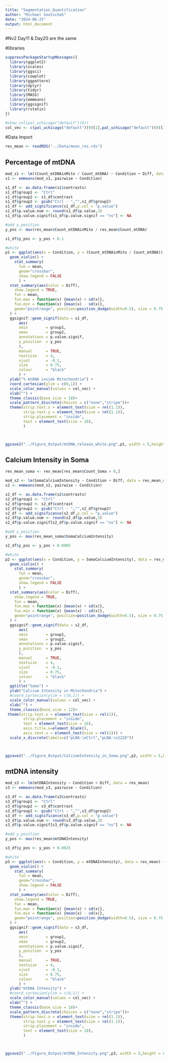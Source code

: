 ```yaml
---
title: "Segmentation_Quantification"
author: "Michael Soutschek"
date: "2024-06-25"
output: html_document
---
```


#Nv2 Day11 & Day20 are the same

#libraries
```r
suppressPackageStartupMessages({
  library(ggplot2)
  library(scales)
  library(ggsci)
  library(cowplot)
  library(ggpattern)
  library(dplyr)
  library(tidyr)
  library(MASS)
  library(emmeans)
  library(ggsignif)
  library(rstatix)
})
```

```r
#show_col(pal_uchicago("default")(9))
col_vec <- c(pal_uchicago("default")(9)[1],pal_uchicago("default")(9)[3],pal_uchicago("default")(9)[5])
```


#Data Import
```r
res_mean <- readRDS("../Data/mean_res.rds")
```


## Percentage of mtDNA

```r
mod_s1 <- lm((Count_mtDNAinMito / Count_mtDNA) ~ Condition + Diff, data = res_mean)
s1 <- emmeans(mod_s1, pairwise ~ Condition)
```

```r
s1_df <- as.data.frame(s1$contrasts)
s1_df$group1 <- "Ctrl"
s1_df$group2 <- s1_df$contrast
s1_df$group2 <- gsub("Ctrl - ","",s1_df$group2)
s1_df <- add_significance(s1_df,p.col = "p.value")
s1_df$p.value.num <- round(s1_df$p.value,3)
s1_df$p.value.signif[s1_df$p.value.signif == "ns"] <- NA

#add y_position
y_pos <- max(res_mean$Count_mtDNAinMito / res_mean$Count_mtDNA)

s1_df$y_pos <- y_pos + 0.1
```

```r
#white
p1 <- ggplot(aes(x = Condition, y = (Count_mtDNAinMito / Count_mtDNA)), data = res_mean) +
  geom_violin() +
    stat_summary(
      fun = mean,
      geom="crossbar",
      show.legend = FALSE
      ) +
  stat_summary(aes(color = Diff),
    show.legend = TRUE,
    fun = mean,
    fun.max = function(x) {mean(x) + sd(x)},
    fun.min = function(x) {mean(x) - sd(x)},
    geom="pointrange", position=position_dodge(width=0.5), size = 0.75
  ) +
  ggsignif::geom_signif(data = s1_df,
      aes(
      xmin        = group1,
      xmax        = group2,
      annotations = p.value.signif,
      y_position  = y_pos
      ),
      manual      = TRUE,
      textsize    = 4,
      vjust       = -0.1,
      size        = 0.75,
      colour      = "black"
      ) +
  ylab("% mtDNA inside Mitochondria") +
  coord_cartesian(ylim = c(0,1)) +
  scale_color_manual(values = col_vec) +
  xlab("") +
  theme_classic(base_size = 18)+
  scale_pattern_discrete(choices = c("none","stripe"))+
  theme(strip.text.x = element_text(size = rel(1.1)),
        strip.text.y = element_text(size = rel(1.1)),
        strip.placement = "inside",
        text = element_text(size = 18),
        )



ggsave2("../Figure_Output/mtDNA_release_white.png",p1, width = 5,height = 6, bg = "transparent")
```

## Calcium Intensity in Soma

```r
res_mean_soma <- res_mean[res_mean$Count_Soma > 0,]
```


```r
mod_s2 <- lm(SomaCalciumIntensity ~ Condition + Diff, data = res_mean_soma)
s2 <- emmeans(mod_s2, pairwise ~ Condition)
```

```r
s2_df <- as.data.frame(s2$contrasts)
s2_df$group1 <- "Ctrl"
s2_df$group2 <- s2_df$contrast
s2_df$group2 <- gsub("Ctrl - ","",s2_df$group2)
s2_df <- add_significance(s2_df,p.col = "p.value")
s2_df$p.value.num <- round(s2_df$p.value,3)
s2_df$p.value.signif[s2_df$p.value.signif == "ns"] <- NA

#add y_position
y_pos <- max(res_mean_soma$SomaCalciumIntensity)

s2_df$y_pos <- y_pos + 0.0005
```

```r
#white
p2 <- ggplot(aes(x = Condition, y = SomaCalciumIntensity), data = res_mean_soma) +
  geom_violin() +
    stat_summary(
      fun = mean,
      geom="crossbar",
      show.legend = FALSE
      ) +
  stat_summary(aes(color = Diff),
    show.legend = TRUE,
    fun = mean,
    fun.max = function(x) {mean(x) + sd(x)},
    fun.min = function(x) {mean(x) - sd(x)},
    geom="pointrange", position=position_dodge(width=0.5), size = 0.75
  ) +
  ggsignif::geom_signif(data = s2_df,
      aes(
      xmin        = group1,
      xmax        = group2,
      annotations = p.value.signif,
      y_position  = y_pos
      ),
      manual      = TRUE,
      textsize    = 4,
      vjust       = -0.1,
      size        = 0.75,
      colour      = "black"
      ) +
  ggtitle("Soma") +
  ylab("Calcium Intensity in Mitochondria") +
  #coord_cartesian(ylim = c(0,1)) +
  scale_color_manual(values = col_vec) +
  xlab("") +
  theme_classic(base_size = 12)+
 theme(strip.text.x = element_text(size = rel(1)),
        strip.placement = "inside",
        text = element_text(size = 16), 
        axis.title.x=element_blank(),
        axis.text.x = element_text(size = rel(1))) +
  scale_x_discrete(labels=c("pLNA-\nCtrl","pLNA-\n1229"))



ggsave2("../Figure_Output/CalciumIntensity_in_Soma.png",p2, width = 5,height = 4.75, bg = "transparent")
```



## mtDNA intensity
```r
mod_s3 <- lm(mtDNAIntensity ~ Condition + Diff, data = res_mean)
s3 <- emmeans(mod_s3, pairwise ~ Condition)
```

```r
s3_df <- as.data.frame(s3$contrasts)
s3_df$group1 <- "Ctrl"
s3_df$group2 <- s3_df$contrast
s3_df$group2 <- gsub("Ctrl - ","",s3_df$group2)
s3_df <- add_significance(s3_df,p.col = "p.value")
s3_df$p.value.num <- round(s3_df$p.value,3)
s3_df$p.value.signif[s3_df$p.value.signif == "ns"] <- NA

#add y_position
y_pos <- max(res_mean$mtDNAIntensity)

s3_df$y_pos <- y_pos + 0.0025
```

```r
#white
p3 <- ggplot(aes(x = Condition, y = mtDNAIntensity), data = res_mean) +
  geom_violin() +
    stat_summary(
      fun = mean,
      geom="crossbar",
      show.legend = FALSE
      ) +
  stat_summary(aes(color = Diff),
    show.legend = TRUE,
    fun = mean,
    fun.max = function(x) {mean(x) + sd(x)},
    fun.min = function(x) {mean(x) - sd(x)},
    geom="pointrange", position=position_dodge(width=0.5), size = 0.75
  ) +
  ggsignif::geom_signif(data = s3_df,
      aes(
      xmin        = group1,
      xmax        = group2,
      annotations = p.value.signif,
      y_position  = y_pos
      ),
      manual      = TRUE,
      textsize    = 4,
      vjust       = -0.1,
      size        = 0.75,
      colour      = "black"
      ) +
  ylab("mtDNA Intensity") +
  #coord_cartesian(ylim = c(0,1)) +
  scale_color_manual(values = col_vec) +
  xlab("") +
  theme_classic(base_size = 18)+
  scale_pattern_discrete(choices = c("none","stripe"))+
  theme(strip.text.x = element_text(size = rel(1.1)),
        strip.text.y = element_text(size = rel(1.1)),
        strip.placement = "inside",
        text = element_text(size = 18),
        )



ggsave2("../Figure_Output/mtDNA_Intensity.png",p3, width = 5,height = 6, bg = "transparent")
```
